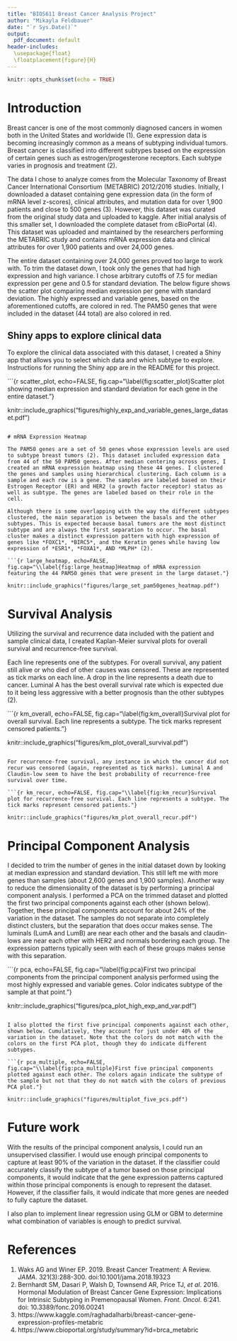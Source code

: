 ---
title: "BIOS611 Breast Cancer Analysis Project"
author: "Mikayla Feldbauer"
date: "`r Sys.Date()`"
output:
  pdf_document: default
header-includes:
  \usepackage{float}
  \floatplacement{figure}{H}
---
```{r setup, include=FALSE}
knitr::opts_chunk$set(echo = TRUE)
```

# Introduction

Breast cancer is one of the most commonly diagnosed cancers in women both in the United States and worldwide (1). Gene expression data is becoming increasingly common as a means of subtyping individual tumors. Breast cancer is classified into different subtypes based on the expression of certain genes such as estrogen/progesterone receptors. Each subtype varies in prognosis and treatment (2).

The data I chose to analyze comes from the Molecular Taxonomy of Breast Cancer International Consortium (METABRIC) 2012/2016 studies. Initially, I downloaded a dataset containing gene expression data (in the form of mRNA level z-scores), clinical attributes, and mutation data for over 1,900 patients and close to 500 genes (3). However, this dataset was curated from the original study data and uploaded to kaggle. After initial analysis of this smaller set, I downloaded the complete dataset from cBioPortal (4). This dataset was uploaded and maintained by the researchers performing the METABRIC study and contains mRNA expression data and clinical attributes for over 1,900 patients and over 24,000 genes. 

The entire dataset containing over 24,000 genes proved too large to work with. To trim the dataset down, I took only the genes that had high expression and high variance. I chose arbitrary cutoffs of 7.5 for median expression per gene and 0.5 for standard deviation. The below figure shows the scatter plot comparing median expression per gene with standard deviation. The highly expressed and variable genes, based on the aforementioned cutoffs, are colored in red. The PAM50 genes that were included in the dataset (44 total) are also colored in red. 

## Shiny apps to explore clinical data

To explore the clinical data associated with this dataset, I created a Shiny app that allows you to select which data and which subtype to explore. Instructions for running the Shiny app are in the README for this project.

```{r scatter_plot, echo=FALSE, fig.cap="\\label{fig:scatter_plot}Scatter plot showing median expression and standard deviation for each gene in the entire dataset."}
 
knitr::include_graphics("figures/highly_exp_and_variable_genes_large_dataset.pdf")
```

# mRNA Expression Heatmap

The PAM50 genes are a set of 50 genes whose expression levels are used to subtype breast tumors (2). This dataset included expression data from 44 of the 50 PAM50 genes. After median centering across genes, I created an mRNA expression heatmap using these 44 genes. I clustered the genes and samples using hierarchical clustering. Each column is a sample and each row is a gene. The samples are labeled based on their Estrogen Receptor (ER) and HER2 (a growth factor receptor) status as well as subtype. The genes are labeled based on their role in the cell. 

Although there is some overlapping with the way the different subtypes clustered, the main separation is between the basals and the other subtypes. This is expected because basal tumors are the most distinct subtype and are always the first separation to occur. The basal cluster makes a distinct expression pattern with high expression of genes like *FOXC1*, *BIRC5*, and the Keratin genes while having low expression of *ESR1*, *FOXA1*, AND *MLPH* (2). 

```{r large_heatmap, echo=FALSE, fig.cap="\\label{fig:large_heatmap}Heatmap of mRNA expression featuring the 44 PAM50 genes that were present in the large dataset."}
 
knitr::include_graphics("figures/large_set_pam50genes_heatmap.pdf")
```

# Survival Analysis

Utilizing the survival and recurrence data included with the patient and sample clinical data, I created Kaplan-Meier survival plots for overall survival and recurrence-free survival.

Each line represents one of the subtypes. For overall survival, any patient still alive or who died of other causes was censored. These are represented as tick marks on each line. A drop in the line represents a death due to cancer. Luminal A has the best overall survival rate which is expected due to it being less aggressive with a better prognosis than the other subtypes (2).  

```{r km_overall, echo=FALSE, fig.cap="\\label{fig:km_overall}Survival plot for overall survival. Each line represents a subtype. The tick marks represent censored patients."}
 
knitr::include_graphics("figures/km_plot_overall_survival.pdf")
```

For recurrence-free survival, any instance in which the cancer did not recur was censored (again, represented as tick marks). Luminal A and Claudin-low seem to have the best probability of recurrence-free survival over time. 

```{r km_recur, echo=FALSE, fig.cap="\\label{fig:km_recur}Survival plot for recurrence-free survival. Each line represents a subtype. The tick marks represent censored patients."}
 
knitr::include_graphics("figures/km_plot_overall_recur.pdf")
```

# Principal Component Analysis

I decided to trim the number of genes in the initial dataset down by looking at median expression and standard deviation. This still left me with more genes than samples (about 2,600 genes and 1,900 samples). Another way to reduce the dimensionality of the dataset is by performing a principal component analysis. I performed a PCA on the trimmed dataset and plotted the first two principal components against each other (shown below). Together, these principal components account for about 24% of the variation in the dataset. The samples do not separate into completely distinct clusters, but the separation that does occur makes sense. The luminals (LumA and LumB) are near each other and the basals and claudin-lows are near each other with HER2 and normals bordering each group. The expression patterns typically seen with each of these groups makes sense with this separation.

```{r pca, echo=FALSE, fig.cap="\\label{fig:pca}First two principal components from the principal component analysis performed using the most highly expressed and variable genes. Color indicates subtype of the sample at that point."}
 
knitr::include_graphics("figures/pca_plot_high_exp_and_var.pdf")
```

I also plotted the first five principal components against each other, shown below. Cumulatively, they account for just under 40% of the variation in the dataset. Note that the colors do not match with the colors on the first PCA plot, though they do indicate different subtypes.

```{r pca_multiple, echo=FALSE, fig.cap="\\label{fig:pca_multiple}First five principal components plotted against each other. The colors again indicate the subtype of the sample but not that they do not match with the colors of previous PCA plot."}
 
knitr::include_graphics("figures/multiplot_five_pcs.pdf")
```

# Future work
With the results of the principal component analysis, I could run an unsupervised classifier. I would use enough principal components to capture at least 90% of the variation in the dataset. If the classifier could accurately classify the subtype of a tumor based on those principal components, it would indicate that the gene expression patterns captured within those principal components is enough to represent the dataset. However, if the classifier fails, it would indicate that more genes are needed to fully capture the dataset. 

I also plan to implement linear regression using GLM or GBM to determine what combination of variables is enough to predict survival.

# References

1. Waks AG and Winer EP. 2019. Breast Cancer Treatment: A Review. *JAMA*. 321(3):288-300. doi:10.1001/jama.2018.19323
2. Bernhardt SM, Dasari P, Walsh D, Townsend AR, Price TJ, *et al*. 2016. Hormonal Modulation of Breast Cancer Gene Expression: Implications for Intrinsic Subtyping in Premenopausal Women. *Front. Oncol*. 6:241. doi: 10.3389/fonc.2016.00241
3. https://www.kaggle.com/raghadalharbi/breast-cancer-gene-expression-profiles-metabric
4. https://www.cbioportal.org/study/summary?id=brca_metabric 


